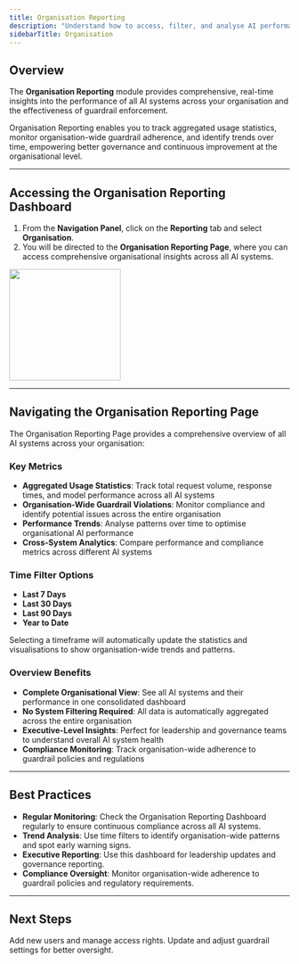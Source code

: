 ```yaml
---
title: Organisation Reporting
description: "Understand how to access, filter, and analyse AI performance and guardrail violation data"
sidebarTitle: Organisation
---
```


## Overview

The **Organisation Reporting** module provides comprehensive, real-time insights into the performance of all AI systems across your organisation and the effectiveness of guardrail enforcement.

Organisation Reporting enables you to track aggregated usage statistics, monitor organisation-wide guardrail adherence, and identify trends over time, empowering better governance and continuous improvement at the organisational level.

---

## Accessing the Organisation Reporting Dashboard

1. From the **Navigation Panel**, click on the **Reporting** tab and select **Organisation**.
2. You will be directed to the **Organisation Reporting Page**, where you can access comprehensive organisational insights across all AI systems.

<img height="200" src="/images/reporting/org-report.png" />

---

## Navigating the Organisation Reporting Page

The Organisation Reporting Page provides a comprehensive overview of all AI systems across your organisation:

### Key Metrics

- **Aggregated Usage Statistics**: Track total request volume, response times, and model performance across all AI systems
- **Organisation-Wide Guardrail Violations**: Monitor compliance and identify potential issues across the entire organisation
- **Performance Trends**: Analyse patterns over time to optimise organisational AI performance
- **Cross-System Analytics**: Compare performance and compliance metrics across different AI systems

### Time Filter Options

- **Last 7 Days**
- **Last 30 Days**
- **Last 90 Days**
- **Year to Date**

Selecting a timeframe will automatically update the statistics and visualisations to show organisation-wide trends and patterns.

### Overview Benefits

- **Complete Organisational View**: See all AI systems and their performance in one consolidated dashboard
- **No System Filtering Required**: All data is automatically aggregated across the entire organisation
- **Executive-Level Insights**: Perfect for leadership and governance teams to understand overall AI system health
- **Compliance Monitoring**: Track organisation-wide adherence to guardrail policies and regulations

---

## Best Practices

- **Regular Monitoring**: Check the Organisation Reporting Dashboard regularly to ensure continuous compliance across all AI systems.
- **Trend Analysis**: Use time filters to identify organisation-wide patterns and spot early warning signs.
- **Executive Reporting**: Use this dashboard for leadership updates and governance reporting.
- **Compliance Oversight**: Monitor organisation-wide adherence to guardrail policies and regulatory requirements.

---

## Next Steps

<CardGroup cols={2}>
  <Card
    title="Manage Users"
    icon="users"
    href="/product-guide/permissions.mdx"
  >
    Add new users and manage access rights.
  </Card>
  <Card
    title="Refine Guardrails"
    icon="sliders"
    href="/product-guide/policies"
  >
    Update and adjust guardrail settings for better oversight.
  </Card>
</CardGroup>
